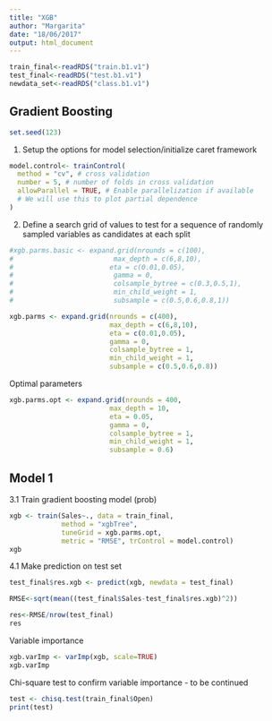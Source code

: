 ```yaml
---
title: "XGB"
author: "Margarita"
date: "18/06/2017"
output: html_document
---
```

```r
train_final<-readRDS("train.b1.v1")
test_final<-readRDS("test.b1.v1")
newdata_set<-readRDS("class.b1.v1")
```

## Gradient Boosting ##
```r
set.seed(123)
```
1. Setup the options for model selection/initialize caret framework
```r
model.control<- trainControl(
  method = "cv", # cross validation
  number = 5, # number of folds in cross validation
  allowParallel = TRUE, # Enable parallelization if available
  # We will use this to plot partial dependence
)
```
2. Define a search grid of values to test for a sequence of randomly sampled variables as candidates at each split
```r
#xgb.parms.basic <- expand.grid(nrounds = c(100), 
#                         max_depth = c(6,8,10), 
#                        eta = c(0.01,0.05), 
#                         gamma = 0,
#                         colsample_bytree = c(0.3,0.5,1),
#                         min_child_weight = 1, 
#                         subsample = c(0.5,0.6,0.8,1))
```

```r
xgb.parms <- expand.grid(nrounds = c(400), 
                         max_depth = c(6,8,10), 
                         eta = c(0.01,0.05), 
                         gamma = 0,
                         colsample_bytree = 1,
                         min_child_weight = 1, 
                         subsample = c(0.5,0.6,0.8))
```

Optimal parameters
```r
xgb.parms.opt <- expand.grid(nrounds = 400, 
                         max_depth = 10, 
                         eta = 0.05, 
                         gamma = 0,
                         colsample_bytree = 1,
                         min_child_weight = 1, 
                         subsample = 0.6)
```


## Model 1 ##

3.1 Train gradient boosting model (prob)
```r
xgb <- train(Sales~., data = train_final,  
             method = "xgbTree",
             tuneGrid = xgb.parms.opt,
             metric = "RMSE", trControl = model.control)
xgb
```
4.1 Make prediction on test set
```r
test_final$res.xgb <- predict(xgb, newdata = test_final)
```

```r
RMSE<-sqrt(mean((test_final$Sales-test_final$res.xgb)^2))
```

```r
res<-RMSE/nrow(test_final)
res
```

Variable importance
```r
xgb.varImp <- varImp(xgb, scale=TRUE)
xgb.varImp
```
Chi-square test to confirm variable importance - to be continued
```r
test <- chisq.test(train_final$Open)
print(test)
```

